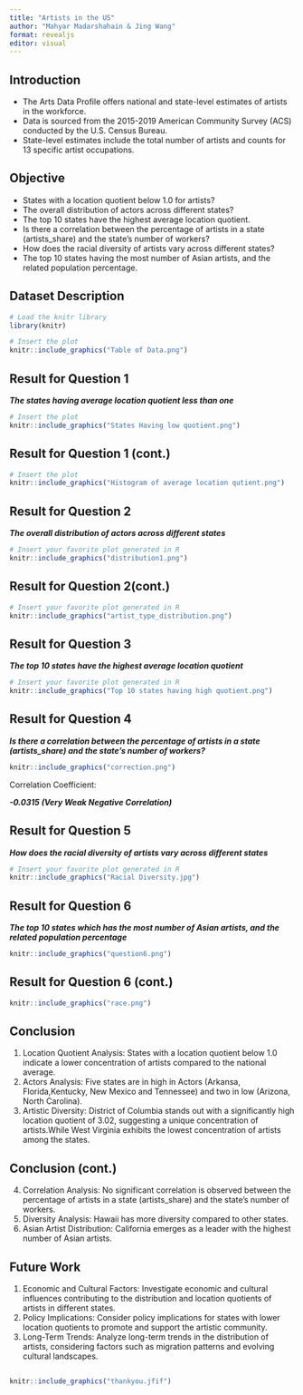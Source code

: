 ```yaml
---
title: "Artists in the US"
author: "Mahyar Madarshahain & Jing Wang"
format: revealjs
editor: visual
---
```


## Introduction

::: incremental
-   The Arts Data Profile offers national and state-level estimates of artists in the workforce.
-   Data is sourced from the 2015-2019 American Community Survey (ACS) conducted by the U.S. Census Bureau.
-   State-level estimates include the total number of artists and counts for 13 specific artist occupations.
:::

## Objective

::: nonincremental
-   States with a location quotient below 1.0 for artists?
-   The overall distribution of actors across different states?
-   The top 10 states have the highest average location quotient.
-   Is there a correlation between the percentage of artists in a state (artists_share) and the state's number of workers?
-   How does the racial diversity of artists vary across different states?
-   The top 10 states having the most number of Asian artists, and the related population percentage.
:::

## Dataset Description

```r
# Load the knitr library
library(knitr)

# Insert the plot
knitr::include_graphics("Table of Data.png")
```

## Result for Question 1

***The states having average location quotient less than one***

```r


# Insert the plot
knitr::include_graphics("States Having low quotient.png")
```

## Result for Question 1 (cont.)

```r

# Insert the plot
knitr::include_graphics("Histogram of average location qutient.png")
```

## Result for Question 2

***The overall distribution of actors across different states***

```r

# Insert your favorite plot generated in R
knitr::include_graphics("distribution1.png")
```

## Result for Question 2(cont.)

```r

# Insert your favorite plot generated in R
knitr::include_graphics("artist_type_distribution.png")
```

## Result for Question 3

***The top 10 states have the highest average location quotient***

```r

# Insert your favorite plot generated in R
knitr::include_graphics("Top 10 states having high quotient.png")
```

## Result for Question 4

***Is there a correlation between the percentage of artists in a state (artists_share) and the state's number of workers?***

```r
knitr::include_graphics("correction.png")
```

Correlation Coefficient:

***-0.0315 (Very Weak Negative Correlation)***

## Result for Question 5

***How does the racial diversity of artists vary across different states***

```r

# Insert your favorite plot generated in R
knitr::include_graphics("Racial Diversity.jpg")
```

## Result for Question 6

***The top 10 states which has the most number of Asian artists, and the related population percentage***

```r
knitr::include_graphics("question6.png")
```

## Result for Question 6 (cont.)

```r
knitr::include_graphics("race.png")
```

## Conclusion

::: incremental
1.  Location Quotient Analysis: States with a location quotient below 1.0 indicate a lower concentration of artists compared to the national average.
2.  Actors Analysis: Five states are in high in Actors (Arkansa, Florida,Kentucky, New Mexico and Tennessee) and two in low (Arizona, North Carolina).
3.  Artistic Diversity: District of Columbia stands out with a significantly high location quotient of 3.02, suggesting a unique concentration of artists.While West Virginia exhibits the lowest concentration of artists among the states.
:::

## Conclusion (cont.)

::: incremental
4.  Correlation Analysis: No significant correlation is observed between the percentage of artists in a state (artists_share) and the state's number of workers.
5.  Diversity Analysis: Hawaii has more diversity compared to other states.
6.  Asian Artist Distribution: California emerges as a leader with the highest number of Asian artists.
:::

## Future Work

::: incremental
1.  Economic and Cultural Factors: Investigate economic and cultural influences contributing to the distribution and location quotients of artists in different states.
2.  Policy Implications: Consider policy implications for states with lower location quotients to promote and support the artistic community.
3.  Long-Term Trends: Analyze long-term trends in the distribution of artists, considering factors such as migration patterns and evolving cultural landscapes.
:::

## 

```r
knitr::include_graphics("thankyou.jfif")
```
